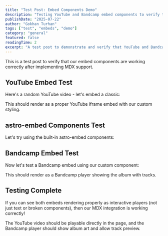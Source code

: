 ```yaml
---
title: "Test Post: Embed Components Demo"
description: "Testing YouTube and Bandcamp embed components to verify they work correctly"
publishDate: "2025-07-22"
author: "Gokhan Turhan"
tags: ["test", "embeds", "demo"]
category: "general"
featured: false
readingTime: 2
excerpt: "A test post to demonstrate and verify that YouTube and Bandcamp embed components are working correctly after the MDX integration."
---
```


This is a test post to verify that our embed components are working correctly after implementing MDX support.

## YouTube Embed Test

Here's a random YouTube video - let's embed a classic:

<YouTubeEmbed url="https://www.youtube.com/watch?v=dQw4w9WgXcQ" />

This should render as a proper YouTube iframe embed with our custom styling.

## astro-embed Components Test

Let's try using the built-in astro-embed components:

<YouTube id="dQw4w9WgXcQ" />

## Bandcamp Embed Test

Now let's test a Bandcamp embed using our custom component:

<BandcampEmbed url="https://bandcamp.com/EmbedFrame/album=1473319671/size=large/bgcol=ffffff/linkcol=0687f5/tracklist=false/transparent=true/" />

This should render as a Bandcamp player showing the album with tracks.

## Testing Complete

If you can see both embeds rendering properly as interactive players (not just text or broken components), then our MDX integration is working correctly!

The YouTube video should be playable directly in the page, and the Bandcamp player should show album art and allow track preview.